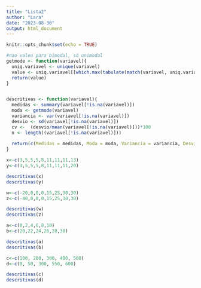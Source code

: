 ```yaml
---
title: "Lista2"
author: "Lara"
date: "2023-08-30"
output: html_document
---
```


```r
knitr::opts_chunk$set(echo = TRUE)
```


```r
#nao valeu para bimodal, só unimodal
getmode <- function(variavel){
  uniq.variavel <- unique(variavel)
  value <- uniq.variavel[[which.max(tabulate(match(variavel, uniq.variavel)))]]
  return(value)
}


descritivas <- function(variavel){
  medidas <- summary(variavel[!is.na(variavel)])
  moda <- getmode(variavel)
  variancia <- var(variavel[!is.na(variavel)])
  desvio <- sd(variavel[!is.na(variavel)])
  cv <-  (desvio/mean(variavel[!is.na(variavel)]))*100
  n <- length((variavel[!is.na(variavel)]))
  
  return(c(Medidas = medidas, Moda = moda, Variancia = variancia, Desvio.Padrao = desvio, Coef.Variacao = cv, n = n))
}

```


```r
x<-c(3,5,5,5,8,11,11,11,13)
y<-c(3,5,5,5,8,11,11,11,20)

descritivas(x)
descritivas(y)
```
```r
w<-c(-20,0,0,0,15,25,30,30)
z<-c(-40,0,0,0,15,25,30,30)

descritivas(w)
descritivas(z)
```


```r
a<-c(0,2,4,6,8,10)
b<-c(20,22,24,26,28,30)

descritivas(a)
descritivas(b)
```


```r
c<-c(100, 200, 300, 400, 500)
d<-c(0, 50, 300, 550, 600)

descritivas(c)
descritivas(d)
```